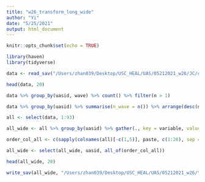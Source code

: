 ```yaml
---
title: "w26_transform_long_wide"
author: "Yi"
date: "5/25/2021"
output: html_document
---
```


```r
knitr::opts_chunk$set(echo = TRUE)
```

```r
library(haven)
library(tidyverse)
```

```r
data <- read_sav("/Users/zhan039/Desktop/USC_HEAL/UAS/05212021_w26/JC/covidpanel_us_stata_apr_28_2021_long.sav")
```

```r
head(data, 20)

data %>% group_by(uasid, wave) %>% count() %>% filter(n > 1)

data %>% group_by(uasid) %>% summarise(n_wave = n()) %>% arrange(desc(n_wave)) 
```

```r
all <- select(data, 1:93)

all_wide <- all %>% group_by(uasid) %>% gather(., key = variable, value = value, -c(1, 5)) %>% unite(., newvariable, variable, wave, sep = "_") %>% spread(., newvariable, value) 

order_col_all <- c(sapply(colnames(all)[-c(1,5)], paste, c(1:26), sep = "_"))

all_wide <- select(all_wide, uasid, all_of(order_col_all))

head(all_wide, 20)
```

```r
write_sav(all_wide, "/Users/zhan039/Desktop/USC_HEAL/UAS/05212021_w26/YZ/covidpanel_us_stata_apr_28_2021_wide_YZ.sav")
```


